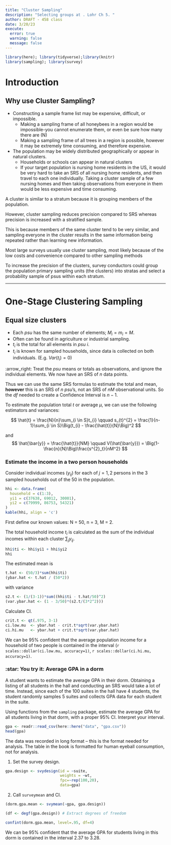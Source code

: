 ```yaml
---
title: "Cluster Sampling"
description: "Selecting groups at . Lohr Ch 5. "
author: DRAFT - 458 class
date: 3/20/23
execute: 
  error: true
  warning: false
  message: false
---
```


```r
library(here); library(tidyverse);library(knitr)
library(sampling); library(survey)
```

# Introduction

## Why use Cluster Sampling?

-   Constructing a sample frame list may be expensive, difficult, or impossible.
    -   Making a sampling frame of all honeybees in a region would be impossible-you cannot enumerate them, or even be sure how many there are (N)
    -   Making a sampling frame of all trees in a region is possible, however it may be extremely time consuming, and therefore expensive.
-   The population may be widely distributed geographically or appear in natural clusters.
    -   Households or schools can appear in natural clusters
    -   If your target population is nursing home residents in the US, it would be very hard to take an SRS of all nursing home residents, and then travel to each one individually. Taking a cluster sample of a few nursing homes and then taking observations from everyone in them would be less expensive and time consuming.

:::{.callout-note icon=false}
A cluster is similar to a stratum because it is grouping members of the population.

However, cluster sampling reduces precision compared to SRS whereas precision is increased with a stratified sample. 
:::

This is because members of the same cluster tend to be very similar, and sampling everyone in the cluster results in the same information being repeated rather than learning new information.

Most large surveys usually use cluster sampling, most likely because of the low costs and convenience compared to other sampling methods

To increase the precision of the clusters, survey conductors could group the population primary sampling units (the clusters) into stratas and select a probability sample of psus within each stratum. 



------------------------------------------------------------------------

# One-Stage Clustering Sampling

## Equal size clusters

-   Each *psu* has the same number of elements; $M_{i} = m_{i} = M$.
-   Often can be found in agriculture or industrial sampling.
-   $t_{i}$ is the total for all elements in *psu* $i$.
-   $t_{i}$ is known for sampled households, since data is collected on both individuals. (E.g. $Var(t_{i})=0$)

:arrow_right: Treat the *psu* means or totals as observations, and ignore the individual elements. We now have an SRS of $n$ data points.

Thus we can use the same SRS formulas to estimate the total and mean, **however** this is an SRS of $n$ *psu*'s, not an SRS of $nM$ observational units. So the $df$ needed to create a Confidence Interval is $n-1$.

To estimate the population total $t$ or average $\mu$, we can use the following estimators and variances:

$$
\hat{t} = \frac{N}{n}\sum_{i \in S}t_{i} \qquad 
s_{t}^{2} = \frac{1}{n-1}\sum_{i \in S}\Big(t_{i} - \frac{\hat{t}}{N}\Big)^2
$$

and $$
\hat{\bar{y}} = \frac{\hat{t}}{NM} \qquad
V(\hat{\bar{y}}) = \Big(1-\frac{n}{N}\Big)\frac{s^{2}_t}{nM^2}
$$

::: {.callout-tip icon="true"}
### Estimate the income in a two person households

Consider individual incomes ($y_{ij}$) for each of $j=1,2$ persons in the 3 sampled households out of the 50 in the population.

```r
hhi <- data.frame(
  household = c(1:3), 
  yi1 = c(37638, 69012, 30001), 
  yi2 = c(79999, 86753, 54321)
)
kable(hhi, align = 'c')
```
:::

First define our known values: N = 50, n = 3, M = 2.

The total household income $t_i$ is calculated as the sum of the individual incomes within each cluster $\sum_j y_{ij}$.

```r
hhi$ti <- hhi$yi1 + hhi$yi2
hhi
```

The estimated mean is

```r
t.hat <- (50/3)*sum(hhi$ti)
(ybar.hat <- t.hat / (50*2))
```

with variance

```r
s2.t <- (1/(3-1))*sum((hhi$ti - t.hat/50)^2)
(var.ybar.hat <- (1 - 3/50)*(s2.t/(3*2^2)))
```

Calculate CI.

```r
crit.t <- qt(.975, 3-1)
ci.low.mu  <- ybar.hat - crit.t*sqrt(var.ybar.hat)
ci.hi.mu   <- ybar.hat + crit.t*sqrt(var.ybar.hat)
```

We can be 95% confident that the average population income for a household of two people is contained in the interval (`r scales::dollar(ci.low.mu, accuracy=1)`, `r scales::dollar(ci.hi.mu, accuracy=1)`.

::: {.callout-warning icon="false"}
### :star: You try it: Average GPA in a dorm

A student wants to estimate the average GPA in their dorm. Obtaining a listing of all students in the hall and conducting an SRS would take a lot of time. Instead, since each of the 100 suites in the hall have 4 students, the student randomly samples 5 suites and collects GPA data for each student in the suite.

Using functions from the `sampling` package, estimate the average GPA for all students living in that dorm, with a proper 95% CI. Interpret your interval.

```r
gpa <- readr::read_csv(here::here("data", "gpa.csv"))
head(gpa)
```

The data was recorded in long format -- this is the format needed for analysis. The table in the book is formatted for human eyeball consumption, not for analysis.
:::

1.  Set the survey design.

```r
gpa.design <- svydesign(id = ~suite,
                        weights = ~wt,
                        fpc=~rep(100,20),
                        data=gpa) 
```

2.  Call `surveymean` and CI.

```r
(dorm.gpa.mean <- svymean(~gpa, gpa.design))

(df <- degf(gpa.design)) # Extract degrees of freedom

confint(dorm.gpa.mean, level=.95, df=4)
```

We can be 95% confident that the average GPA for students living in this dorm is contained in the interval 2.37 to 3.28.
